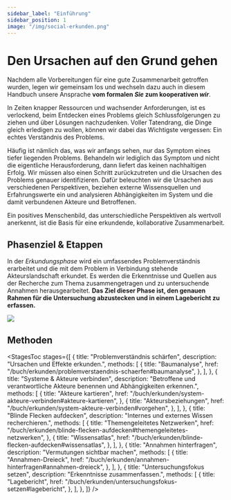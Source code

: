 ```yaml
---
sidebar_label: "Einführung"
sidebar_position: 1
image: "/img/social-erkunden.png"
---
```



# Den Ursachen auf den Grund gehen

Nachdem alle Vorbereitungen für eine gute Zusammenarbeit getroffen wurden, legen wir gemeinsam los und wechseln dazu auch in diesem Handbuch unsere Ansprache **vom formalen _Sie_ zum kooperativen _wir_**.

In Zeiten knapper Ressourcen und wachsender Anforderungen, ist es verlockend, beim Entdecken eines Problems gleich Schlussfolgerungen zu ziehen und über Lösungen nachzudenken. Voller Tatendrang, die Dinge gleich erledigen zu wollen, können wir dabei das Wichtigste vergessen: Ein echtes Verständnis des Problems.

Häufig ist nämlich das, was wir anfangs sehen, nur das Symptom eines tiefer liegenden Problems. Behandeln wir lediglich das Symptom und nicht die eigentliche Herausforderung, dann liefert das keinen nachhaltigen Erfolg. Wir müssen also einen Schritt zurückzutreten und die Ursachen des Problems genauer identifizieren. Dafür beleuchten wir die Ursachen aus verschiedenen Perspektiven, beziehen externe Wissensquellen und Erfahrungswerte ein und analysieren Abhängigkeiten im System und die damit verbundenen Akteure und Betroffenen.

Ein positives Menschenbild, das unterschiedliche Perspektiven als wertvoll anerkennt, ist die Basis für eine erkundende, kollaborative Zusammenarbeit.

## Phasenziel & Etappen

In der _Erkundungsphase_ wird ein umfassendes Problemverständnis erarbeitet und die mit dem Problem in Verbindung stehende Akteurslandschaft erkundet. Es werden die Erkenntnisse und Quellen aus der Recherche zum Thema zusammengetragen und zu untersuchende Annahmen herausgearbeitet. **Das Ziel dieser Phase ist, den genauen Rahmen für die Untersuchung abzustecken und in einem Lagebericht zu erfassen.**

<img
	src="/img/02_illustration.svg"
	className="w-full mx-auto aspect-square"
	aria-hidden
/>

## Methoden

<StagesToc
	stages={[
		{
			title: "Problemverständnis schärfen",
			description: "Ursachen und Effekte erkunden.",
			methods: [
				{
					title: "Baumanalyse",
					href: "/buch/erkunden/problemverstaendnis-schaerfen#baumanalyse",
				},
			],
		},
		{
			title: "Systeme & Akteure verbinden",
			description:
				"Betroffene und verantwortliche Akteure benennen und Abhängigkeiten erkennen.",
			methods: [
				{
					title: "Akteure kartieren",
					href: "/buch/erkunden/system-akteure-verbinden#akteure-kartieren",
				},
				{
					title: "Akteursbeziehungen",
					href: "/buch/erkunden/system-akteure-verbinden#vorgehen",
				},
			],
		},
		{
			title: "Blinde Flecken aufdecken",
			description: "Internes und externes Wissen recherchieren.",
			methods: [
				{
					title: "Themengeleitetes Netzwerken",
					href: "/buch/erkunden/blinde-flecken-aufdecken#themengeleitetes-netzwerken",
				},
				{
					title: "Wissensatlas",
					href: "/buch/erkunden/blinde-flecken-aufdecken#wissensatlas",
				},
			],
		},
		{
			title: "Annahmen hinterfragen",
			description: "Vermutungen sichtbar machen",
			methods: [
				{
					title: "Annahmen-Dreieck",
					href: "/buch/erkunden/annahmen-hinterfragen#annahmen-dreieck",
				},
			],
		},
		{
			title: "Untersuchungsfokus setzen",
			description: "Erkenntnisse zusammenfassen.",
			methods: [
				{
					title: "Lagebericht",
					href: "/buch/erkunden/untersuchungsfokus-setzen#lagebericht",
				},
			],
		},
	]}
/>
